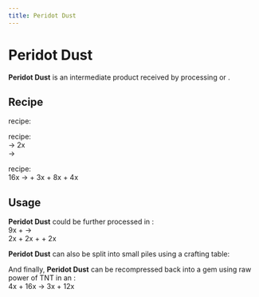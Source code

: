 ```yaml
---
title: Peridot Dust
---
```


<ItemImage file="peridot_dust" alt="Peridot Dust" size="200" />

# Peridot Dust

**Peridot Dust** is an intermediate product received by processing <McItem slug="techreborn:peridot" inline={true}/> or <McItem slug="techreborn:peridot_ore" inline={true}/>.

## Recipe

<McItem slug="minecraft:crafting_table" inline={true}/> recipe:  
<CraftingTable recipe="input techreborn:small_pile_of_peridot techreborn:small_pile_of_peridot air input techreborn:small_pile_of_peridot techreborn:small_pile_of_peridot air input air air air output techreborn:peridot_dust"/>

<McItem slug="techreborn:grinder" inline={true}/> recipe:  
<McItem slug="techreborn:peridot_ore" inline={true}/> → 2x <McItem slug="techreborn:peridot_dust" inline={true}/>  
<McItem slug="techreborn:peridot" inline={true}/> → <McItem slug="techreborn:peridot_dust" inline={true}/>

<McItem slug="techreborn:industrial_centrifuge" inline={true}/> recipe:  
16x <McItem slug="techreborn:basalt_dust" inline={true}/> → <McItem slug="techreborn:peridot_dust" inline={true}/> + 3x <McItem slug="techreborn:calcite_dust" inline={true}/> + 8x <McItem slug="techreborn:flint_dust" inline={true}/> + 4x <McItem slug="techreborn:dark_ashes" inline={true}/>

## Usage

**Peridot Dust** could be further processed in <McItem slug="techreborn:industrial_electrolyzer" inline={true}/>:  
9x <McItem slug="techreborn:peridot_dust" inline={true}/> + <McItem slug="techreborn:empty_cell" inline={true}/> →  
2x <McItem slug="techreborn:magnesium_dust" inline={true}/> + 2x <McItem slug="techreborn:iron_dust" inline={true}/> + <McItem slug="techreborn:silicon_cell" inline={true}/> + 2x <McItem slug="techreborn:compressed_air_cell" inline={true}/>

**Peridot Dust** can also be split into small piles using a crafting table:  
<CraftingTable recipe="input air air air input air techreborn:peridot_dust air input air air air output techreborn:small_pile_of_peridot,4"/>

And finally, **Peridot Dust** can be recompressed back into a gem using raw power of TNT in an <McItem slug="techreborn:implosion_compressor" inline={true}/>:  
4x <McItem slug="techreborn:peridot_dust" inline={true}/> + 16x <McItem slug="minecraft:TNT" inline={true}/> → 3x <McItem slug="techreborn:peridot" inline={true}/> + 12x <McItem slug="techreborn:dark_ashes" inline={true}/>

